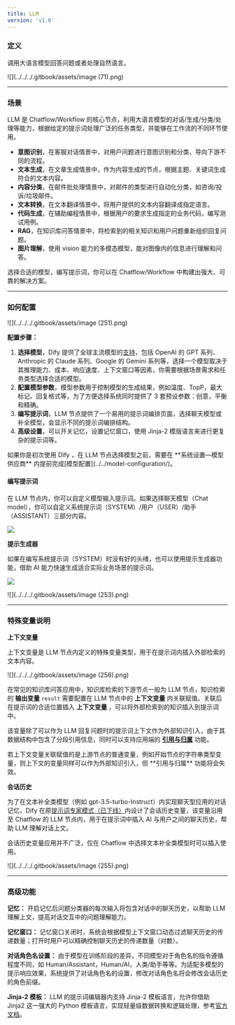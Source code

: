 ```yaml
---
title: LLM
version: 'v1.0'
---
```


### 定义

调用大语言模型回答问题或者处理自然语言。

![](../../../.gitbook/assets/image (71).png)

***

### 场景

LLM 是 Chatflow/Workflow 的核心节点，利用大语言模型的对话/生成/分类/处理等能力，根据给定的提示词处理广泛的任务类型，并能够在工作流的不同环节使用。

* **意图识别**，在客服对话情景中，对用户问题进行意图识别和分类，导向下游不同的流程。
* **文本生成**，在文章生成情景中，作为内容生成的节点，根据主题、关键词生成符合的文本内容。
* **内容分类**，在邮件批处理情景中，对邮件的类型进行自动化分类，如咨询/投诉/垃圾邮件。
* **文本转换**，在文本翻译情景中，将用户提供的文本内容翻译成指定语言。
* **代码生成**，在辅助编程情景中，根据用户的要求生成指定的业务代码，编写测试用例。
* **RAG**，在知识库问答情景中，将检索到的相关知识和用户问题重新组织回复问题。
* **图片理解**，使用 vision 能力的多模态模型，能对图像内的信息进行理解和问答。

选择合适的模型，编写提示词，你可以在 Chatflow/Workflow 中构建出强大、可靠的解决方案。

***

### 如何配置

![](../../../.gitbook/assets/image (251).png)

**配置步骤：**

1. **选择模型**，Dify 提供了全球主流模型的[支持](../../../getting-started/readme/model-providers.md)，包括 OpenAI 的 GPT 系列、Anthropic 的 Claude 系列、Google 的 Gemini 系列等，选择一个模型取决于其推理能力、成本、响应速度、上下文窗口等因素，你需要根据场景需求和任务类型选择合适的模型。
2. **配置模型参数**，模型参数用于控制模型的生成结果，例如温度、TopP，最大标记、回复格式等，为了方便选择系统同时提供了 3 套预设参数：创意，平衡和精确。
3. **编写提示词**，LLM 节点提供了一个易用的提示词编排页面，选择聊天模型或补全模型，会显示不同的提示词编排结构。
4. **高级设置**，可以开关记忆，设置记忆窗口，使用 Jinja-2 模版语言来进行更复杂的提示词等。

<Info>
如果你是初次使用 Dify ，在 LLM 节点选择模型之前，需要在 **系统设置—模型供应商** 内提前完成[模型配置](../../model-configuration/)。
</Info>

#### **编写提示词**

在 LLM 节点内，你可以自定义模型输入提示词。如果选择聊天模型（Chat model），你可以自定义系统提示词（SYSTEM）/用户（USER）/助手（ASSISTANT）三部分内容。

![](../../../.gitbook/assets/zh-node-llm.png)

**提示生成器**

如果在编写系统提示词（SYSTEM）时没有好的头绪，也可以使用提示生成器功能，借助 AI 能力快速生成适合实际业务场景的提示词。

![](../../../.gitbook/assets/zh-node-llm-prompt-generator.png)


![](../../../.gitbook/assets/image (253).png)

***

### 特殊变量说明

**上下文变量**

上下文变量是 LLM 节点内定义的特殊变量类型，用于在提示词内插入外部检索的文本内容。

![](../../../.gitbook/assets/image (256).png)

在常见的知识库问答应用中，知识库检索的下游节点一般为 LLM 节点，知识检索的 **输出变量** `result` 需要配置在 LLM 节点中的 **上下文变量** 内关联赋值。关联后在提示词的合适位置插入 **上下文变量** ，可以将外部检索到的知识插入到提示词中。

该变量除了可以作为 LLM 回复问题时的提示词上下文作为外部知识引入，由于其数据结构中包含了分段引用信息，同时可以支持应用端的 [**引用与归属**](../../knowledge-base/retrieval-test-and-citation.md#id-2-yin-yong-yu-gui-shu) 功能。

<Info>
若上下文变量关联赋值的是上游节点的普通变量，例如开始节点的字符串类型变量，则上下文的变量同样可以作为外部知识引入，但 **引用与归属** 功能将会失效。
</Info>

**会话历史**

为了在文本补全类模型（例如 gpt-3.5-turbo-Instruct）内实现聊天型应用的对话记忆，Dify 在原[提示词专家模式（已下线）](../../../learn-more/extended-reading/prompt-engineering/prompt-engineering-1/)内设计了会话历史变量，该变量沿用至 Chatflow 的 LLM 节点内，用于在提示词中插入 AI 与用户之间的聊天历史，帮助 LLM 理解对话上文。

<Info>
会话历史变量应用并不广泛，仅在 Chatflow 中选择文本补全类模型时可以插入使用。
</Info>

![](../../../.gitbook/assets/image (255).png)

***

### 高级功能

**记忆：** 开启记忆后问题分类器的每次输入将包含对话中的聊天历史，以帮助 LLM 理解上文，提高对话交互中的问题理解能力。

**记忆窗口：** 记忆窗口关闭时，系统会根据模型上下文窗口动态过滤聊天历史的传递数量；打开时用户可以精确控制聊天历史的传递数量（对数）。

**对话角色名设置：** 由于模型在训练阶段的差异，不同模型对于角色名的指令遵循程度不同，如 Human/Assistant，Human/AI，人类/助手等等。为适配多模型的提示响应效果，系统提供了对话角色名的设置，修改对话角色名将会修改会话历史的角色前缀。

**Jinja-2 模板：** LLM 的提示词编辑器内支持 Jinja-2 模板语言，允许你借助 Jinja2 这一强大的 Python 模板语言，实现轻量级数据转换和逻辑处理，参考[官方文档](https://jinja.palletsprojects.com/en/3.1.x/templates/)。

